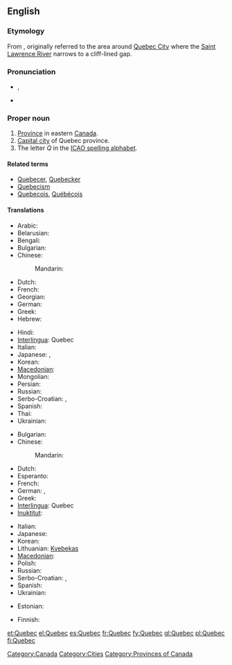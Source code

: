 {{also|Québec}}
==English==
{{wikipedia}}

===Etymology===
From {{etyl|alq}} {{term|kepék||(it) narrows|lang=alq}}, originally referred to the area around [[w:Quebec City|Quebec City]] where the [[w:Saint Lawrence River|Saint Lawrence River]] narrows to a cliff-lined gap.

===Pronunciation===
* {{a|UK}} {{IPA|/ˌkwəˈbɛk/}}, {{SAMPA|/%kw@"bEk/}}
* {{a|Canadian}} {{IPA|/kwəˈbɛk, kəˈbɛk, keɪˈbɛk/}}

===Proper noun===
{{en-proper noun}}

# [[province|Province]] in eastern [[Canada]].
# [[capital city|Capital city]] of Quebec province.
# The letter ''Q'' in the [[ICAO spelling alphabet]].

====Related terms====
* [[Quebecer]], [[Quebecker]]
* [[Quebecism]]
* [[Quebecois]], [[Québécois]]

====Translations====
{{trans-top|province}}
* Arabic: {{t|ar|كيبك|m|tr=kibik|sc=Arab}}
* Belarusian: {{t|be|Квэбэк|m|tr=Kvebék|sc=Cyrl}}
* Bengali: {{t|bn|কুইবেক|tr=ku'ibēka|sc=Beng}}
* Bulgarian: {{t-|bg|Квебек|m|tr=Kvebék}}
* Chinese:
*: Mandarin: {{t|zh|魁北克|tr=Kuíběikè|sc=Hani}}
* Dutch: {{t-|nl|Québec}}
* French: {{t+|fr|Québec|m}}
* Georgian: {{t|ka|კვებეკი|tr=kʼvebekʼi|sc=Geor}}
* German: {{t|de|Québec|n}}
* Greek: {{t|el|Κεμπέκ|m|tr=Kebék|sc=Grek}}
* Hebrew: {{t|he|קוויבק|sc=Hebr}}
{{trans-mid}}
* Hindi: {{t|hi|क्वेबेक|tr=kvēbēk|sc=Deva}}
* [[Interlingua]]: Quebec
* Italian: {{t-|it|Quebec|m}}
* Japanese: {{t|ja|ケベック|tr=Kebekku|sc=Jpan}}, {{t|ja|ケベック州|tr=Kebekku-shū|sc=Jpan}}
* Korean: {{t|ko|퀘벡|tr=Kwebek|sc=Kore}}
* [[Macedonian]]: {{t-|mk|Квебек|m|tr=Kvébek}}
* Mongolian: {{t|mn|Кэбэк|tr=Kebék|sc=Cyrl}}
* Persian: {{t|fa|کبک|tr=kebek|sc=fa-Arab}}
* Russian: {{t-|ru|Квебек|m|tr=Kvebék}}
* Serbo-Croatian: {{t|sh|Квибек|m}},  {{t|sh|Kvibek|m}}
* Spanish: {{t+|es|Quebec|m}}
* Thai: {{t|th|รัฐควิเบก|sc=Thai}}
* Ukrainian: {{t|uk|Квебек|m|tr=Kvebék|sc=Cyrl}}
{{trans-bottom}}

{{trans-top|city}}
* Bulgarian: {{t-|bg|Квебек|m|tr=Kvebék}}
* Chinese:
*: Mandarin: {{t|cmn|魁北克市|tr=Kuíběikè-shì|sc=Hani}}
* Dutch: {{t-|nl|Québec}}
* Esperanto: {{t|eo|Kebekio|xs=Esperanto}}
* French: {{t+|fr|Québec|m}}
* German: {{t-|de|Quebec|n}}, {{t+|de|Québec|n}}
* Greek: {{t+|el|Κεμπέκ}}
* [[Interlingua]]: Quebec
* [[Inuktitut]]: {{t|iu|ᖁᐃᐲᒃ|tr=Quipiik|sc=Cans|xs=Inuktitut}}
{{trans-mid}}
* Italian: {{t-|it|Quebec|m}}
* Japanese: {{t|ja|ケベック|tr=Kebekku|sc=Jpan}}
* Korean: {{t|ko|퀘벡|tr=Kwebek|sc=Kore}}
* Lithuanian: [[Kvebekas]] {{m}}
* [[Macedonian]]: {{t-|mk|Квебек|m|tr=Kvébek}}
* Polish: {{t-|de|Quebec|m}}
* Russian: {{t-|ru|Квебек|m|tr=Kvebék}}
* Serbo-Croatian: {{t|sh|Квибек|m}},  {{t|sh|Kvibek|m}}
* Spanish: {{t+|es|Quebec|m}}
* Ukrainian: {{t|uk|Квебек|m|tr=Kvebék|sc=Cyrl}}
{{trans-bottom}}

{{trans-top|the letter "Q"}}
* Estonian: {{t+|et|Quebec}}
{{trans-mid}}
* Finnish: {{t+|fi|kuu}}
{{trans-bottom}}

[[Category:Canada]]
[[Category:Cities]]
[[Category:Provinces of Canada]]

[[et:Quebec]]
[[el:Quebec]]
[[es:Quebec]]
[[fr:Quebec]]
[[fy:Quebec]]
[[gl:Quebec]]
[[pl:Quebec]]
[[fi:Quebec]]
